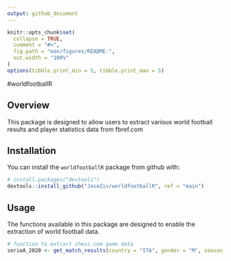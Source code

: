 ```yaml
---
output: github_document
---
```


<!-- README.md is generated from README.Rmd. Please edit that file -->

```r
knitr::opts_chunk$set(
  collapse = TRUE,
  comment = "#>",
  fig.path = "man/figures/README-",
  out.width = "100%"
)
options(tibble.print_min = 5, tibble.print_max = 5)
```

#worldfootballR

## Overview

This package is designed to allow users to extract various world football results and player statistics data from fbref.com


## Installation

You can install the `worldfootballR` package from github with:

```r
# install.packages("devtools")
devtools::install_github("JaseZiv/worldfootballR", ref = "main")
```


## Usage

The functions available in this package are designed to enable the extraction of world football data.


```r
# function to extract chess.com game data
serieA_2020 <- get_match_results(country = "ITA", gender = "M", season_end_year = "2020")
```
